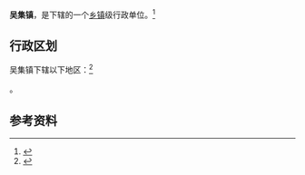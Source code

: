 {{中国乡级行政区|32/13/22/126/000}}

'''吴集镇'''，是{{PRC admin/fullname|32/13/22/126/000|3}}下辖的一个[[乡镇|乡镇]]级行政单位。<ref>{{PRC admin/ref sgc|{{PRC admin/parent|32/13/22/126/000}}}}</ref>

== 行政区划 ==

吴集镇下辖以下地区：<ref>{{PRC admin/ref sgc|32/13/22/126/000}}</ref>

{{PRC admin/children|32/13/22/126/000}}。

== 参考资料 ==

{{reflist}}

{{行政区划小作品}}
{{PRC admin/navcat|32/13/22/126/000}}